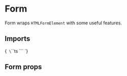 
<Meta title="Inputs/Form" of={FormStories} />

# Form

Form wraps `HTMLFormElement` with some useful features.

## Imports

<Markdown>{`
\`\`\`ts
\`\`\`
`}</Markdown>

## Form props

<ArgTypes of={Form} />


<Primary />


